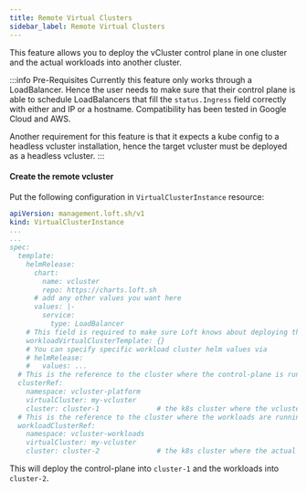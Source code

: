 ```yaml
---
title: Remote Virtual Clusters
sidebar_label: Remote Virtual Clusters
---
```



This feature allows you to deploy the vCluster control plane in one cluster and the actual workloads into another cluster.

:::info Pre-Requisites
Currently this feature only works through a LoadBalancer.
Hence the user needs to make sure that their control plane
is able to schedule LoadBalancers that fill the `status.Ingress` field
correctly with either and IP or a hostname. Compatibility has been tested
in Google Cloud and AWS.

Another requirement for this feature is that it expects a kube config to a headless vcluster installation,
hence the target vcluster must be deployed as a headless vcluster.
:::

#### Create the remote vcluster

Put the following configuration in `VirtualClusterInstance` resource:
```yaml
apiVersion: management.loft.sh/v1
kind: VirtualClusterInstance
...
...
spec:
  template:
    helmRelease:
      chart:
        name: vcluster
        repo: https://charts.loft.sh
      # add any other values you want here
      values: |-
        service:
          type: LoadBalancer
    # This field is required to make sure Loft knows about deploying the workloads into a separate cluster
    workloadVirtualClusterTemplate: {}
    # You can specify specific workload cluster helm values via
    # helmRelease:
    #   values: ...
  # This is the reference to the cluster where the control-plane is running
  clusterRef:
    namespace: vcluster-platform
    virtualCluster: my-vcluster
    cluster: cluster-1              # the k8s cluster where the vcluster control plane runs
  # This is the reference to the cluster where the workloads are running
  workloadClusterRef:
    namespace: vcluster-workloads
    virtualCluster: my-vcluster
    cluster: cluster-2              # the k8s cluster where the actual workloads run
```

This will deploy the control-plane into `cluster-1` and the workloads into `cluster-2`.
